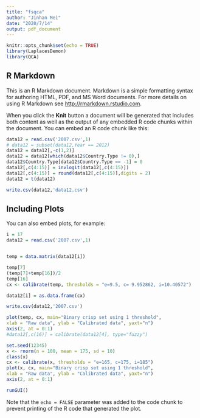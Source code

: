 ```yaml
---
title: "fsqca"
author: "Jinhan Mei"
date: "2020/7/14"
output: pdf_document
---
```


```r
knitr::opts_chunk$set(echo = TRUE)
library(LaplacesDemon)
library(QCA)
```

## R Markdown

This is an R Markdown document. Markdown is a simple formatting syntax for authoring HTML, PDF, and MS Word documents. For more details on using R Markdown see <http://rmarkdown.rstudio.com>.

When you click the **Knit** button a document will be generated that includes both content as well as the output of any embedded R code chunks within the document. You can embed an R code chunk like this:

```r
data12 = read.csv('2007.csv',1)
# data12 = subset(data12,Year == 2012)
data12 = data12[,-c(1,2)]
data12 = data12[which(data12$Country.Type != 0),]
data12$Country.Type[data12$Country.Type == -1] = 0
data12[,c(4:15)] = invlogit(data12[,c(4:15)])
data12[,c(4:15)] = round(data12[,c(4:15)],digits = 2)
data12 = t(data12)

write.csv(data12,'data12.csv')
```

## Including Plots

You can also embed plots, for example:

```r
i = 17
data12 = read.csv('2007.csv',1)


temp = data.matrix(data12[i])

temp[7]
(temp[7]+temp[16])/2
temp[16]
cx <- calibrate(temp, thresholds = "e=9.5, c= 9.952862, i=10.40572")

data12[i] = as.data.frame(cx)

write.csv(data12,'2007.csv')

plot(temp, cx, main="Binary crisp set using 1 threshold",
xlab = "Raw data", ylab = "Calibrated data", yaxt="n")
axis(2, at = 0:1)
#data12[,c(16)] = calibrate(data12[4], type="fuzzy")
```
```r
set.seed(12345)
x <- rnorm(n = 100, mean = 175, sd = 10)
class(x)
cx <- calibrate(x, thresholds = "e=165, c=175, i=185")
plot(x, cx, main="Binary crisp set using 1 threshold",
xlab = "Raw data", ylab = "Calibrated data", yaxt="n")
axis(2, at = 0:1)
```
```r
runGUI()
```
Note that the `echo = FALSE` parameter was added to the code chunk to prevent printing of the R code that generated the plot.
